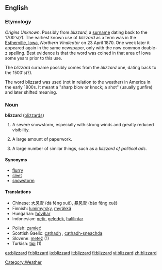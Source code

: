 ==English==

===Etymology===
''Origins Unknown''. Possibly from ''blizzard'', a [[surname]] dating back to the 1700's(?). The earliest known use of ''blizzard'' as a term was in the [[W:Estherville, Iowa|Estherville, Iowa]], ''Northern Vindicator'' on 23 April 1870.  One week later it appeared again in the same newspaper, only with the now common double-z spelling.  Best evidence is that the word was coined in that area of Iowa some years prior to this use.

The ''blizzard'' surname possibly comes from the ''blizzard'' one, dating back to the 1500's(?).

The word blizzard was used (not in relation to the weather) in America in the early 1800s. It meant a "sharp blow or knock; a shot" (usually gunfire) and later shifted meaning.

===Noun===
'''blizzard''' ([[blizzards]])

# A severe snowstorm, especially with strong winds and greatly reduced visibility.
# {{figuratively}} A large amount of paperwork.
# A large number of similar things, such as a ''blizzard of political ads''.

====Synonyms====
*[[flurry]]
*[[sleet]]
*[[snowstorm]]

====Translations====
{{trans-top}}
*Chinese: [[大风雪]] (dà fēng xuě), [[暴风雪]] (bào fēng xuě)
*Finnish: [[lumimyrsky]], [[myräkkä]]
*Hungarian: [[hóvihar]]
*Indonesian: [[petir]], [[geledek]], [[halilintar]]
{{trans-mid}}
*Polish: [[zamieć]] {{f}}
*Scottish Gaelic: [[cathadh]] {{m}}, [[cathadh-sneachda]] {{m}}
*Slovene: [[metež]] {{m}} (1)
*Turkish: [[tipi]] {{m}} (1)
{{trans-bottom}}

[[Category:Weather]]

[[es:blizzard]]
[[fr:blizzard]]
[[io:blizzard]]
[[it:blizzard]]
[[fi:blizzard]]
[[vi:blizzard]]
[[zh:blizzard]]